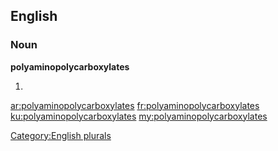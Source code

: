 ==English==

===Noun===
'''polyaminopolycarboxylates'''

# {{plural of|polyaminopolycarboxylate}}

[[Category:English plurals]]

[[ar:polyaminopolycarboxylates]]
[[fr:polyaminopolycarboxylates]]
[[ku:polyaminopolycarboxylates]]
[[my:polyaminopolycarboxylates]]